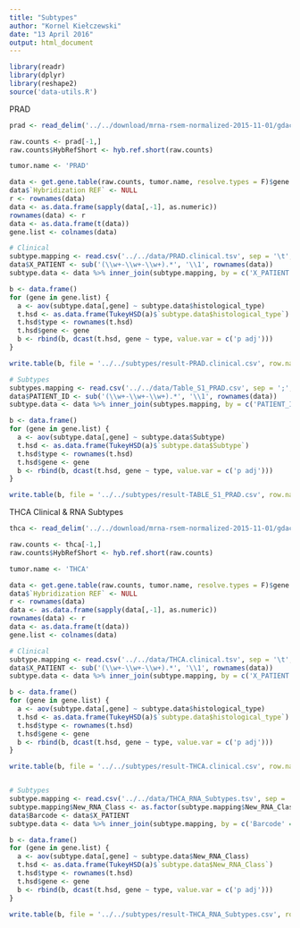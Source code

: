 ```yaml
---
title: "Subtypes"
author: "Kornel Kiełczewski"
date: "13 April 2016"
output: html_document
---
```



```r
library(readr)
library(dplyr)
library(reshape2)
source('data-utils.R')
```

PRAD

```r
prad <- read_delim('../../download/mrna-rsem-normalized-2015-11-01/gdac.broadinstitute.org_PRAD.Merge_rnaseqv2__illuminahiseq_rnaseqv2__unc_edu__Level_3__RSEM_genes_normalized__data.Level_3.2015110100.0.0/PRAD.rnaseqv2__illuminahiseq_rnaseqv2__unc_edu__Level_3__RSEM_genes_normalized__data.data.txt', delim = '\t')

raw.counts <- prad[-1,]
raw.counts$HybRefShort <- hyb.ref.short(raw.counts)

tumor.name <- 'PRAD'

data <- get.gene.table(raw.counts, tumor.name, resolve.types = F)$gene.table 
data$`Hybridization REF` <- NULL
r <- rownames(data)
data <- as.data.frame(sapply(data[,-1], as.numeric))
rownames(data) <- r
data <- as.data.frame(t(data))
gene.list <- colnames(data)

# Clinical
subtype.mapping <- read.csv('../../data/PRAD.clinical.tsv', sep = '\t', stringsAsFactors = F) %>% filter(nchar(histological_type) > 0)
data$X_PATIENT <- sub('(\\w+-\\w+-\\w+).*', '\\1', rownames(data))
subtype.data <- data %>% inner_join(subtype.mapping, by = c('X_PATIENT' = 'X_PATIENT'))

b <- data.frame()
for (gene in gene.list) {
  a <- aov(subtype.data[,gene] ~ subtype.data$histological_type)
  t.hsd <- as.data.frame(TukeyHSD(a)$`subtype.data$histological_type`)
  t.hsd$type <- rownames(t.hsd)
  t.hsd$gene <- gene
  b <- rbind(b, dcast(t.hsd, gene ~ type, value.var = c('p adj')))
}

write.table(b, file = '../../subtypes/result-PRAD.clinical.csv', row.names = F, sep = ';')

# Subtypes
subtypes.mapping <- read.csv('../../data/Table_S1_PRAD.csv', sep = ';', stringsAsFactors = F)
data$PATIENT_ID <- sub('(\\w+-\\w+-\\w+).*', '\\1', rownames(data))
subtype.data <- data %>% inner_join(subtypes.mapping, by = c('PATIENT_ID' = 'PATIENT_ID'))

b <- data.frame()
for (gene in gene.list) {
  a <- aov(subtype.data[,gene] ~ subtype.data$Subtype)
  t.hsd <- as.data.frame(TukeyHSD(a)$`subtype.data$Subtype`)
  t.hsd$type <- rownames(t.hsd)
  t.hsd$gene <- gene
  b <- rbind(b, dcast(t.hsd, gene ~ type, value.var = c('p adj')))
}

write.table(b, file = '../../subtypes/result-TABLE_S1_PRAD.csv', row.names = F, sep = ';')


```

THCA Clinical & RNA Subtypes

```r
thca <- read_delim('../../download/mrna-rsem-normalized-2015-11-01/gdac.broadinstitute.org_THCA.Merge_rnaseqv2__illuminahiseq_rnaseqv2__unc_edu__Level_3__RSEM_genes_normalized__data.Level_3.2015110100.0.0/THCA.rnaseqv2__illuminahiseq_rnaseqv2__unc_edu__Level_3__RSEM_genes_normalized__data.data.txt', delim = '\t')

raw.counts <- thca[-1,]
raw.counts$HybRefShort <- hyb.ref.short(raw.counts)

tumor.name <- 'THCA'

data <- get.gene.table(raw.counts, tumor.name, resolve.types = F)$gene.table 
data$`Hybridization REF` <- NULL
r <- rownames(data)
data <- as.data.frame(sapply(data[,-1], as.numeric))
rownames(data) <- r
data <- as.data.frame(t(data))
gene.list <- colnames(data)

# Clinical
subtype.mapping <- read.csv('../../data/THCA.clinical.tsv', sep = '\t', stringsAsFactors = F) %>% filter(nchar(histological_type) > 0)
data$X_PATIENT <- sub('(\\w+-\\w+-\\w+).*', '\\1', rownames(data))
subtype.data <- data %>% inner_join(subtype.mapping, by = c('X_PATIENT' = 'X_PATIENT'))

b <- data.frame()
for (gene in gene.list) {
  a <- aov(subtype.data[,gene] ~ subtype.data$histological_type)
  t.hsd <- as.data.frame(TukeyHSD(a)$`subtype.data$histological_type`)
  t.hsd$type <- rownames(t.hsd)
  t.hsd$gene <- gene
  b <- rbind(b, dcast(t.hsd, gene ~ type, value.var = c('p adj')))
}

write.table(b, file = '../../subtypes/result-THCA.clinical.csv', row.names = F, sep = ';')


# Subtypes
subtype.mapping <- read.csv('../../data/THCA_RNA_Subtypes.tsv', sep = '\t', stringsAsFactors = F)
subtype.mapping$New_RNA_Class <- as.factor(subtype.mapping$New_RNA_Class)
data$Barcode <- data$X_PATIENT
subtype.data <- data %>% inner_join(subtype.mapping, by = c('Barcode' = 'Barcode'))

b <- data.frame()
for (gene in gene.list) {
  a <- aov(subtype.data[,gene] ~ subtype.data$New_RNA_Class)
  t.hsd <- as.data.frame(TukeyHSD(a)$`subtype.data$New_RNA_Class`)
  t.hsd$type <- rownames(t.hsd)
  t.hsd$gene <- gene
  b <- rbind(b, dcast(t.hsd, gene ~ type, value.var = c('p adj')))
}

write.table(b, file = '../../subtypes/result-THCA_RNA_Subtypes.csv', row.names = F, sep = ';')

```

